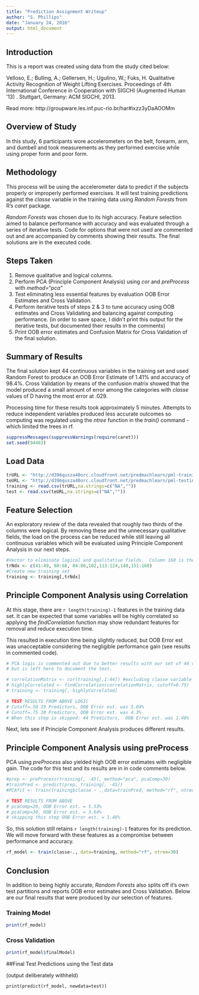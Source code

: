 ```yaml
---
title: "Prediction Assignment Writeup"
author: "S. Phillips"
date: "January 24, 2016"
output: html_document
---
```

## Introduction

This is a report was created using data from the study cited below:

Velloso, E.; Bulling, A.; Gellersen, H.; Ugulino, W.; Fuks, H. Qualitative Activity Recognition of Weight Lifting Exercises. Proceedings of 4th International Conference in Cooperation with SIGCHI (Augmented Human '13) . Stuttgart, Germany: ACM SIGCHI, 2013.

Read more: http://groupware.les.inf.puc-rio.br/har#ixzz3yDaAOOMm

## Overview of Study

In this study, 6 participants wore accelerometers on the belt, forearm, arm, and dumbell and took measurements as they performed exercise while using proper form and poor form.  

## Methodology

This process will be using the accelerometer data to predict if the subjects properly or improperly performed exercises. It will test training predictions against the *classe* variable in the training data using *Random Forests* from R's *caret* package.

*Random Forests* was chosen due to its high accuracy.  Feature selection aimed to balance performance with accuracy and was evaluated through a series of iterative tests.  Code for options that were not used are commented out and are accompanied by comments showing their results. The final solutions are in the executed code.

## Steps Taken

1. Remove qualitative and logical columns.
2. Perform PCA (Principle Component Analysis) using *cor* and *preProcess* with *method="pca"*
3. Test eliminating less essential features by evaluation OOB Error Estimates and Cross Validation.
4. Perform iterative tests of steps 2 & 3 to tune accuracy using OOB estimates and Cross Validating and balancing against computing performance. (in order to save space, I didn't print this output for the iterative tests, but documented their results in the comments)
5. Print OOB error estimates and Confusion Matrix for Cross Validation of the final solution. 

## Summary of Results

The final solution kept 44 continuous variables in the training set and used Random Forest to produce an OOB Error Estimate of 1.41% and accuracy of 98.4%. Cross Validation by means of the confusion matrix showed that the model produced a small amount of error among the categories with *classe* values of D having the most error at .029. 

Processing time for these results took approximately 5 minutes. Attempts to reduce independent variables produced less accurate outcomes so computing was regulated using the *ntree* function in the *train()* command - which limited the trees in rf. 


```r

suppressMessages(suppressWarnings(require(caret)))
set.seed(94463)

```

## Load Data

```r

trURL <- "http://d396qusza40orc.cloudfront.net/predmachlearn/pml-training.csv"
teURL <- "http://d396qusza40orc.cloudfront.net/predmachlearn/pml-testing.csv"
training <- read.csv(trURL,na.strings=c("NA",""))
test <- read.csv(teURL,na.strings=c("NA",""))

```

## Feature Selection
An exploratory review of the data revealed that roughly two thirds of the columns were logical.  By removing these and the unnecessary qualitative fields, the load on the process can be reduced while still leaving all continuous variables which will be evaluated using Principle Component Analysis in our next steps.

```r

#Vector to eliminate logical and qualitative fields.  Column 160 is the classe variable.
trNdx <- c(41:49, 60:68, 84:86,102,113:124,140,151:160) 
#Create new training set
training <- training[,trNdx] 

```
## Principle Component Analysis using Correlation

At this stage, there are `r length(training)-1` features in the training data set.  It can be expected that some variables will be highly correlated so applying the *findCorrelation* function may show redundant features for removal and reduce execution time.  

This resulted in execution time being slightly reduced, but OOB Error est was unacceptable considering the negligible performance gain (see results in commented code). 


```r
# PCA logic is commented out due to better results with our set of 44 variables
# but is left here to document the test. 

# correlationMatrix <- cor(training[,1:44]) #excluding classe variable
# highlyCorrelated <- findCorrelation(correlationMatrix, cutoff=0.75)
# training <- training[,-highlyCorrelated]

# TEST RESULTS FROM ABOVE LOGIC
# Cutoff=.50 19 Predictors, OOB Error est. was 5.04%  
# Cutoff=.75 30 Predictors, OOB Error est. was 4.3%
# When this step is skipped: 44 Predictors,  OOB Error est. was 1.46%

```
Next, lets see if Principle Component Analysis produces different results.

## Principle Component Analysis using preProcess

PCA using *preProcess* also yielded high OOB error estimates with negligible gain.  The code for this test and its results are in in code comments below.

```r
#prep <- preProcess(training[, -45], method="pca", pcaComp=30)
#trainPred <- predict(prep, training[, -45]) 
#PCAfit <- train(training$classe ~ .,data=trainPred, method="rf", ntree=30)

# TEST RESULTS FROM ABOVE
# pcaComp=20, OOB Error est. = 5.53%
# pcaComp=30, OOB Error est. = 3.64%
# skipping this step OOB Error est. = 1.46%
```


So, this solution still retains `r length(training)-1 ` features for its prediction.  We will move forward with these features as a compromise between performance and accuracy.


```r

rf_model <- train(classe~., data=training, method="rf", ntree=30)

```

## Conclusion

In addition to being highly accurate, *Random Forests* also splits off it's own test partitions and reports OOB error estimates and Cross Validation. Below are our final results that were produced by our selection of features.  

### Training Model

```r

print(rf_model)

```

### Cross Validation

```r
print(rf_model$finalModel)
```

##Final Test Predictions using the Test data 

(output deliberately withheld)

```
print(predict(rf_model, newdata=test))

```

